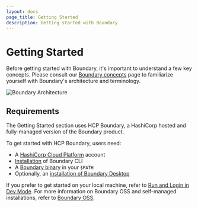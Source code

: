 ```yaml
---
layout: docs
page_title: Getting Started
description: Getting started with Boundary
---
```


# Getting Started

Before getting started with Boundary, it's important to understand a few key concepts. Please consult our [Boundary concepts](/docs/concepts) page to familiarize yourself with Boundary's architecture and terminology.

![Boundary Architecture](/img/architecture-overview.png)

## Requirements

The Getting Started section uses HCP Boundary, a HashiCorp hosted and fully-managed version of the Boundary product.

To get started with HCP Boundary, users need:

- A [HashiCorp Cloud Platform](https://portal.cloud.hashicorp.com/sign-up) account
- [Installation](https://learn.hashicorp.com/tutorials/boundary/hcp-getting-started-install?in=boundary/hcp-getting-started) of Boundary CLI
- A [Boundary binary](https://www.boundaryproject.io/downloads) in your `$PATH`
- Optionally, an [installation of Boundary Desktop](https://learn.hashicorp.com/tutorials/boundary/hcp-getting-started-desktop-app)

If you prefer to get started on your local machine, refer to [Run and Login in Dev Mode](/docs/oss/installing/run-and-login). For more information on Boundary OSS and self-managed installations, refer to [Boundary OSS](/docs/oss).
